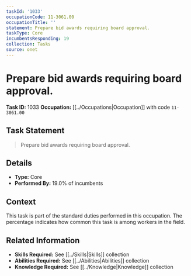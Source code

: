 ```yaml
---
taskId: '1033'
occupationCode: 11-3061.00
occupationTitle: ''
statement: Prepare bid awards requiring board approval.
taskType: Core
incumbentsResponding: 19
collection: Tasks
source: onet
---
```

# Prepare bid awards requiring board approval.

**Task ID:** 1033
**Occupation:** [[../Occupations|Occupation]] with code `11-3061.00`

## Task Statement

> Prepare bid awards requiring board approval.

## Details

- **Type:** Core
- **Performed By:** 19.0% of incumbents

## Context

This task is part of the standard duties performed in this occupation. The percentage indicates how common this task is among workers in the field.

## Related Information

- **Skills Required:** See [[../Skills|Skills]] collection
- **Abilities Required:** See [[../Abilities|Abilities]] collection
- **Knowledge Required:** See [[../Knowledge|Knowledge]] collection
